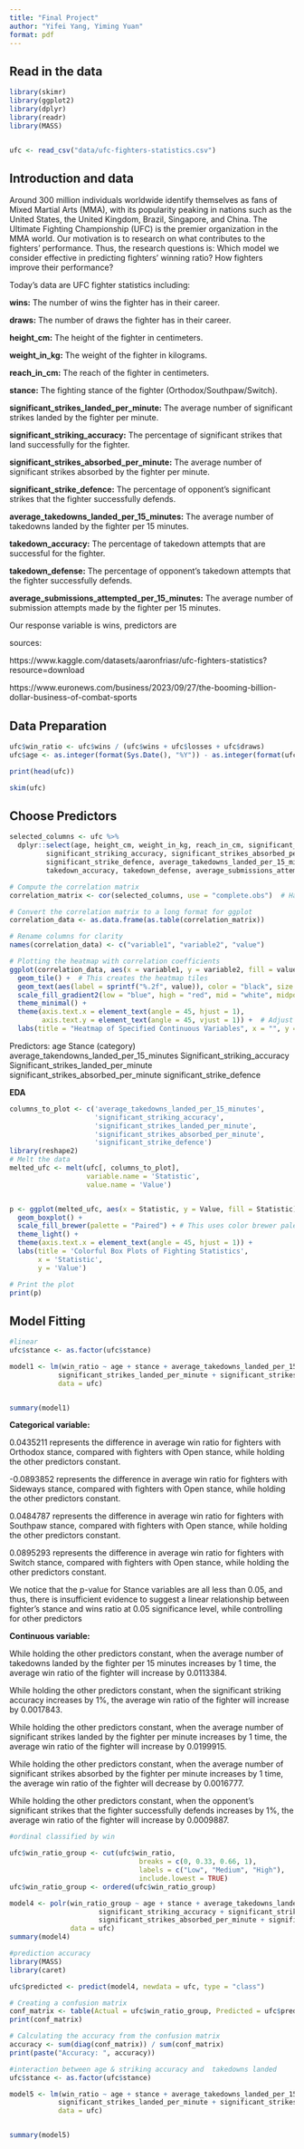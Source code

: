 ```yaml
---
title: "Final Project"
author: "Yifei Yang, Yiming Yuan"
format: pdf
---
```


## Read in the data

```r

library(skimr)
library(ggplot2)
library(dplyr)
library(readr)
library(MASS)


ufc <- read_csv("data/ufc-fighters-statistics.csv")

```

## Introduction and data
Around 300 million individuals worldwide identify themselves as fans of Mixed Martial Arts (MMA), with its popularity peaking in nations such as the United States, the United Kingdom, Brazil, Singapore, and China. The Ultimate Fighting Championship (UFC) is the premier organization in the MMA world. Our motivation is to research on what contributes to the fighters' performance. Thus, the research questions is: Which model we consider effective in predicting fighters' winning ratio? How fighters improve their performance?

Today's data are UFC fighter statistics including:

**wins:** The number of wins the fighter has in their career.

**draws:** The number of draws the fighter has in their career.

**height_cm:** The height of the fighter in centimeters.

**weight_in_kg:** The weight of the fighter in kilograms.

**reach_in_cm:** The reach of the fighter in centimeters.

**stance:** The fighting stance of the fighter (Orthodox/Southpaw/Switch).

**significant_strikes_landed_per_minute:** The average number of significant strikes landed by the fighter per minute.

**significant_striking_accuracy:** The percentage of significant strikes that land successfully for the fighter.

**significant_strikes_absorbed_per_minute:** The average number of significant strikes absorbed by the fighter per minute.

**significant_strike_defence:** The percentage of opponent's significant strikes that the fighter successfully defends.

**average_takedowns_landed_per_15_minutes:** The average number of takedowns landed by the fighter per 15 minutes.

**takedown_accuracy:** The percentage of takedown attempts that are successful for the fighter.

**takedown_defense:** The percentage of opponent's takedown attempts that the fighter successfully defends.

**average_submissions_attempted_per_15_minutes:** The average number of submission attempts made by the fighter per 15 minutes.

Our response variable is wins, predictors are 

sources:

https://www.kaggle.com/datasets/aaronfriasr/ufc-fighters-statistics?resource=download

https://www.euronews.com/business/2023/09/27/the-booming-billion-dollar-business-of-combat-sports


## Data Preparation

```r

ufc$win_ratio <- ufc$wins / (ufc$wins + ufc$losses + ufc$draws)
ufc$age <- as.integer(format(Sys.Date(), "%Y")) - as.integer(format(ufc$date_of_birth, "%Y"))

print(head(ufc))

skim(ufc)

```
## Choose Predictors

```r

selected_columns <- ufc %>%
  dplyr::select(age, height_cm, weight_in_kg, reach_in_cm, significant_strikes_landed_per_minute,
         significant_striking_accuracy, significant_strikes_absorbed_per_minute,
         significant_strike_defence, average_takedowns_landed_per_15_minutes,
         takedown_accuracy, takedown_defense, average_submissions_attempted_per_15_minutes, win_ratio)

# Compute the correlation matrix
correlation_matrix <- cor(selected_columns, use = "complete.obs")  # Handles NA by excluding

# Convert the correlation matrix to a long format for ggplot
correlation_data <- as.data.frame(as.table(correlation_matrix))

# Rename columns for clarity
names(correlation_data) <- c("variable1", "variable2", "value")

# Plotting the heatmap with correlation coefficients
ggplot(correlation_data, aes(x = variable1, y = variable2, fill = value)) +
  geom_tile() +  # This creates the heatmap tiles
  geom_text(aes(label = sprintf("%.2f", value)), color = "black", size = 3) +  # Adds text labels
  scale_fill_gradient2(low = "blue", high = "red", mid = "white", midpoint = 0, limit = c(-1,1), space = "Lab", name="Correlation") +
  theme_minimal() + 
  theme(axis.text.x = element_text(angle = 45, hjust = 1),
        axis.text.y = element_text(angle = 45, vjust = 1)) +  # Adjust text alignment if necessary
  labs(title = "Heatmap of Specified Continuous Variables", x = "", y = "")

```

Predictors:
age
Stance (category)
average_takendowns_landed_per_15_minutes
Significant_striking_accuracy
Significant_strikes_landed_per_minute
significant_strikes_absorbed_per_minute
significant_strike_defence

**EDA**

```r

columns_to_plot <- c('average_takedowns_landed_per_15_minutes', 
                     'significant_striking_accuracy',
                     'significant_strikes_landed_per_minute', 
                     'significant_strikes_absorbed_per_minute',
                     'significant_strike_defence')
library(reshape2)
# Melt the data
melted_ufc <- melt(ufc[, columns_to_plot], 
                   variable.name = 'Statistic', 
                   value.name = 'Value')


p <- ggplot(melted_ufc, aes(x = Statistic, y = Value, fill = Statistic)) +
  geom_boxplot() +
  scale_fill_brewer(palette = "Paired") + # This uses color brewer palettes for fill colors
  theme_light() +
  theme(axis.text.x = element_text(angle = 45, hjust = 1)) +
  labs(title = 'Colorful Box Plots of Fighting Statistics', 
       x = 'Statistic', 
       y = 'Value')

# Print the plot
print(p)
```

## Model Fitting

```r
#linear
ufc$stance <- as.factor(ufc$stance)

model1 <- lm(win_ratio ~ age + stance + average_takedowns_landed_per_15_minutes + significant_striking_accuracy +
            significant_strikes_landed_per_minute + significant_strikes_absorbed_per_minute + significant_strike_defence, 
            data = ufc)


summary(model1)

```
**Categorical variable:**

0.0435211 represents the difference in average win ratio for fighters with Orthodox stance, compared with fighters with Open stance, while holding the other predictors constant.

-0.0893852 represents the difference in average win ratio for fighters with Sideways stance, compared with fighters with Open stance, while holding the other predictors constant.

0.0484787 represents the difference in average win ratio for fighters with Southpaw stance, compared with fighters with Open stance, while holding the other predictors constant.

0.0895293 represents the difference in average win ratio for fighters with Switch stance, compared with fighters with Open stance, while holding the other predictors constant.

We notice that the p-value for Stance variables are all less than 0.05, and thus, there is insufficient evidence to suggest a linear relationship between fighter's stance and wins ratio at 0.05 significance level, while controlling for other predictors 



**Continuous variable:**

While holding the other predictors constant, when the average number of takedowns landed by the fighter per 15 minutes increases by 1 time, the average win ratio of the fighter will increase by 0.0113384.

While holding the other predictors constant, when the significant striking accuracy increases by 1%, the average win ratio of the fighter will increase by 0.0017843.

While holding the other predictors constant, when the average number of significant strikes landed by the fighter per minute increases by 1 time, the average win ratio of the fighter will increase by 0.0199915.

While holding the other predictors constant, when the average number of significant strikes absorbed by the fighter per minute increases by 1 time, the average win ratio of the fighter will decrease by 0.0016777.

While holding the other predictors constant, when the opponent's significant strikes that the fighter successfully defends increases by 1%, the average win ratio of the fighter will increase by 0.0009887.



```r
#ordinal classified by win

ufc$win_ratio_group <- cut(ufc$win_ratio,
                                breaks = c(0, 0.33, 0.66, 1),
                                labels = c("Low", "Medium", "High"),
                                include.lowest = TRUE)
ufc$win_ratio_group <- ordered(ufc$win_ratio_group)

model4 <- polr(win_ratio_group ~ age + stance + average_takedowns_landed_per_15_minutes + 
                      significant_striking_accuracy + significant_strikes_landed_per_minute + 
                      significant_strikes_absorbed_per_minute + significant_strike_defence,
               data = ufc)
summary(model4)

```
```r
#prediction accuracy
library(MASS) 
library(caret) 

ufc$predicted <- predict(model4, newdata = ufc, type = "class")

# Creating a confusion matrix
conf_matrix <- table(Actual = ufc$win_ratio_group, Predicted = ufc$predicted)
print(conf_matrix)

# Calculating the accuracy from the confusion matrix
accuracy <- sum(diag(conf_matrix)) / sum(conf_matrix)
print(paste("Accuracy: ", accuracy))


```

```r
#interaction between age & striking accuracy and  takedowns landed
ufc$stance <- as.factor(ufc$stance)

model5 <- lm(win_ratio ~ age + stance + average_takedowns_landed_per_15_minutes + significant_striking_accuracy +
            significant_strikes_landed_per_minute + significant_strikes_absorbed_per_minute + significant_strike_defence + age*average_takedowns_landed_per_15_minutes + age*significant_striking_accuracy + age*significant_strikes_absorbed_per_minute + age*significant_strike_defence, 
            data = ufc)


summary(model5)

```


